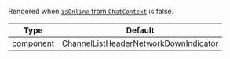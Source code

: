 Rendered when [`isOnline` from `ChatContext`](/reactnative/contexts/chat-context#isonline) is false.

| Type | Default |
| - | - |
| component | [ChannelListHeaderNetworkDownIndicator](https://github.com/GetStream/stream-chat-react-native/blob/master/src/components/ChannelList/ChannelListHeaderNetworkDownIndicator.tsx) |
